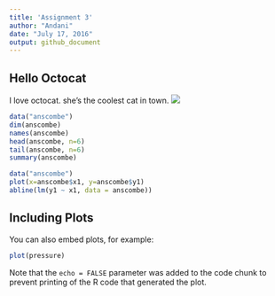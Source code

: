 ```yaml
---
title: 'Assignment 3'
author: "Andani"
date: "July 17, 2016"
output: github_document
---
```

## Hello Octocat
I love octocat. she's the coolest cat in town.
![](https://dl.dropboxusercontent.com/u/11805474/painblogr/biostats/images/octocat.png)

```r
data("anscombe")
dim(anscombe)
names(anscombe)
head(anscombe, n=6)
tail(anscombe, n=6)
summary(anscombe)

```



```r
data("anscombe")
plot(x=anscombe$x1, y=anscombe$y1)
abline(lm(y1 ~ x1, data = anscombe))
```

## Including Plots

You can also embed plots, for example:

```r
plot(pressure)
```

Note that the `echo = FALSE` parameter was added to the code chunk to prevent printing of the R code that generated the plot.
